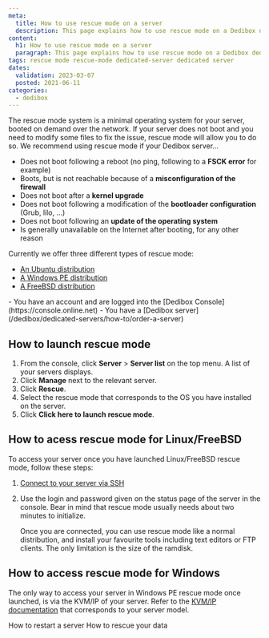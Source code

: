 ```yaml
---
meta:
  title: How to use rescue mode on a server 
  description: This page explains how to use rescue mode on a Dedibox dedicated server
content:
  h1: How to use rescue mode on a server 
  paragraph: This page explains how to use rescue mode on a Dedibox dedicated server
tags: rescue mode rescue-mode dedicated-server dedicated server
dates:
  validation: 2023-03-07
  posted: 2021-06-11
categories:
  - dedibox
---
```


The rescue mode system is a minimal operating system for your server, booted on demand over the network. If your server does not boot and you need to modify some files to fix the issue, rescue mode will allow you to do so. We recommend using rescue mode if your Dedibox server...

  - Does not boot following a reboot (no ping, following to a **FSCK error** for example)
  - Boots, but is not reachable because of a **misconfiguration of the firewall**
  - Does not boot after a **kernel upgrade**
  - Does not boot following a modification of the **bootloader configuration** (Grub, lilo, …)
  - Does not boot following an **update of the operating system**
  - Is generally unavailable on the Internet after booting, for any other reason

Currently we offer three different types of rescue mode:

  - [An Ubuntu distribution](https://www.ubuntu.com/)
  - [A Windows PE distribution](https://technet.microsoft.com/en-us/library/cc766093(v=ws.10).aspx)
  - [A FreeBSD distribution](https://freebsd.org/)

<Message type="requirement">
  - You have an account and are logged into the [Dedibox Console](https://console.online.net)
  - You have a [Dedibox server](/dedibox/dedicated-servers/how-to/order-a-server)
</Message>

## How to launch rescue mode

1. From the console, click **Server** > **Server list** on the top menu. A list of your servers displays.
2. Click **Manage** next to the relevant server.
3. Click **Rescue**.
    <Lightbox src="scaleway-rescue.webp" alt="" />
4. Select the rescue mode that corresponds to the OS you have installed on the server.
5. Click **Click here to launch rescue mode**.

## How to acess rescue mode for Linux/FreeBSD 

To access your server once you have launched Linux/FreeBSD rescue mode, follow these steps:

1. [Connect to your server via SSH](/dedibox/dedicated-servers/how-to/connect-to-server/#how-to-connect-via-ssh)
2. Use the login and password given on the status page of the server in the console. Bear in mind that rescue mode usually needs about two minutes to initialize.

    Once you are connected, you can use rescue mode like a normal distribution, and install your favourite tools including text editors or FTP clients. The only limitation is the size of the ramdisk.

## How to access rescue mode for Windows

The only way to access your server in Windows PE rescue mode once launched, is via the KVM/IP of your server. Refer to the [KVM/IP documentation](/dedibox/kvm-over-ip/quickstart/) that corresponds to your server model.


<Navigation title="See Also">
  <PreviousButton to="/dedibox/dedicated-servers/how-to/restart-server/">How to restart a server</PreviousButton>
  <NextButton to="/dedibox/dedicated-servers/how-to/rescue-your-data/">How to rescue your data</NextButton>
</Navigation>
